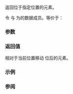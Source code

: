 {{cpp/ranges/adjacent_transform_view/iterator/title|operator[]}}
{{cpp/ranges/adjacent_transform_view/navbar}}

{{ddcl|since=c++23|
constexpr decltype(auto) operator[]( difference_type n ) const
    requires ranges::random_access_range&lt;Base&gt;;
}}

返回位于指定位置的元素。

令 {{rlpi|/#数据成员|parent_}} 与 {{rlpi|/#数据成员|inner_}} 为{{rlp|iterator|迭代器}}的数据成员。等价于：
{{source|1=
return apply([&amp;](const auto&amp;... iters) -&gt; decltype(auto)
             {
                return invoke(*parent_-&gt;fun_, iters[n]...);
             },
             inner_.current_);
}}

===参数===
{{par begin}}
{{par|n|相对于当前位置的位移}}
{{par end}}

===返回值===
相对于当前位置移动 {{c|n}} 位后的元素。 

===示例===
{{example
|code=
|output=
}}

===参阅===
{{dsc begin}}
{{dsc mem fun|cpp/ranges/adjacent_transform_view/iterator/operator*|title=operator*|访问元素|notes={{mark c++23}}}}
{{dsc end}}

{{langlinks|de|en|es|ja|ru}}